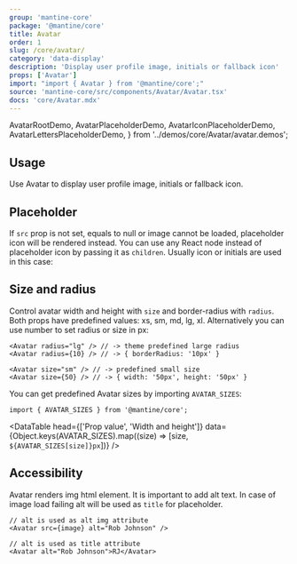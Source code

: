 ```yaml
---
group: 'mantine-core'
package: '@mantine/core'
title: Avatar
order: 1
slug: /core/avatar/
category: 'data-display'
description: 'Display user profile image, initials or fallback icon'
props: ['Avatar']
import: "import { Avatar } from '@mantine/core';"
source: 'mantine-core/src/components/Avatar/Avatar.tsx'
docs: 'core/Avatar.mdx'
---
```


  AvatarRootDemo,
  AvatarPlaceholderDemo,
  AvatarIconPlaceholderDemo,
  AvatarLettersPlaceholderDemo,
} from '../demos/core/Avatar/avatar.demos';

## Usage

Use Avatar to display user profile image, initials or fallback icon.

<Demo data={AvatarDemos.usage} />

## Placeholder

If `src` prop is not set, equals to null or image cannot be loaded, placeholder icon will be rendered instead.
You can use any React node instead of placeholder icon by passing it as `children`.
Usually icon or initials are used in this case:

<Demo data={AvatarDemos.placeholders} />

## Size and radius

<Demo data={AvatarDemos.configurator} />

Control avatar width and height with `size` and border-radius with `radius`.
Both props have predefined values: xs, sm, md, lg, xl.
Alternatively you can use number to set radius or size in px:

```tsx
<Avatar radius="lg" /> // -> theme predefined large radius
<Avatar radius={10} /> // -> { borderRadius: '10px' }

<Avatar size="sm" /> // -> predefined small size
<Avatar size={50} /> // -> { width: '50px', height: '50px' }
```

<Demo data={AvatarDemos.sizes} />

You can get predefined Avatar sizes by importing `AVATAR_SIZES`:

```tsx
import { AVATAR_SIZES } from '@mantine/core';
```

<DataTable
  head={['Prop value', 'Width and height']}
  data={Object.keys(AVATAR_SIZES).map((size) => [size, `${AVATAR_SIZES[size]}px`])}
/>

## Accessibility

Avatar renders img html element. It is important to add alt text.
In case of image load failing alt will be used as `title` for placeholder.

```tsx
// alt is used as alt img attribute
<Avatar src={image} alt="Rob Johnson" />

// alt is used as title attribute
<Avatar alt="Rob Johnson">RJ</Avatar>
```

